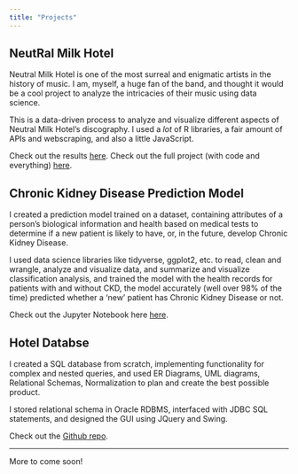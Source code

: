 ```yaml
---
title: "Projects"
---
```


## NeutRal Milk Hotel
Neutral Milk Hotel is one of the most surreal and enigmatic artists in the history of music. I am, myself, a huge fan of the band, and thought it would be a cool project to analyze the intricacies of their music using data science.

This is a data-driven process to analyze and visualize different aspects of Neutral Milk Hotel’s discography. I used a *lot* of R libraries, a fair amount of APIs and webscraping, and also a little JavaScript.

Check out the results [here](results-only.html).
Check out the full project (with code and everything) [here](neutral-milk-hotel.html).

## Chronic Kidney Disease Prediction Model
I created a prediction model trained on a dataset, containing attributes of a person’s biological information and health based on medical tests to determine if a new patient is likely to have, or, in the future, develop Chronic Kidney Disease.

I used data science libraries like tidyverse, ggplot2, etc. to read, clean and wrangle, analyze and visualize data, and summarize and visualize classification analysis, and trained the model with the health records for patients with and without CKD, the model accurately (well over 98% of the time) predicted whether a ‘new’ patient has Chronic Kidney Disease or not.

Check out the Jupyter Notebook here [here](https://github.com/akshatthakur/chronic-kidney-disease/blob/main/ckd%20(1).ipynb).

## Hotel Databse
I created a SQL database from scratch, implementing functionality for complex and nested queries, and used ER Diagrams, UML diagrams, Relational Schemas, Normalization to plan and create the best possible product.

I stored relational schema in Oracle RDBMS, interfaced with JDBC SQL statements, and designed the GUI using JQuery and Swing.

Check out the [Github repo](https://github.com/akshatthakur/hotel-database).

***

More to come soon!
